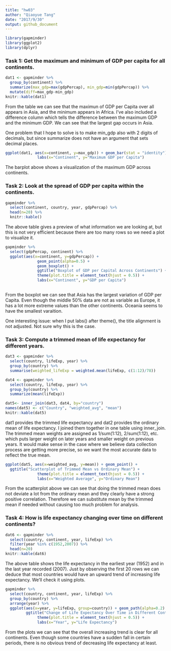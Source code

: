 ```yaml
---
title: "hw03"
author: "Qiaoyue Tang"
date: "2017/9/30"
output: github_document
---
```


```r
library(gapminder)
library(ggplot2)
library(dplyr)
```

### Task 1: Get the maximum and minimum of GDP per capita for all continents.

```r
dat1 <- gapminder %>%
  group_by(continent) %>% 
  summarize(max_gdp=max(gdpPercap), min_gdp=min(gdpPercap)) %>% 
  mutate(diff=max_gdp-min_gdp)
knitr::kable(dat1)
```

From the table we can see that the maximun of GDP per Capita over all appears in Asia, and the minimum appears in Africa. I've also included a difference column which tells the difference between the maximum GDP and the minimum GDP. We can see that the largest gap occurs in Asia.

One problem that I hope to solve is to make min_gdp also with 2 digits of decimals, but since summarize does not have an argument that sets decimal places.

```r
ggplot(dat1, aes(x=continent, y=max_gdp)) + geom_bar(stat = "identity") + ggtitle("Barplot of Maximum GDP for Each Continent") + theme(plot.title = element_text(hjust = 0.5)) +
              labs(x="Continent", y="Maximum GDP per Capita")
```

The barplot above shows a visualization of the maximum GDP across continents.

### Task 2: Look at the spread of GDP per capita within the continents.

```r
gapminder %>%
  select(continent, country, year, gdpPercap) %>%
  head(n=20) %>% 
  knitr::kable()
```

The above table gives a preview of what information we are looking at, but this is not very efficient because there are too many rows so we need a plot to visualize it.


```r
gapminder %>%
  select(gdpPercap, continent) %>% 
  ggplot(aes(x=continent, y=gdpPercap)) + 
              geom_point(alpha=0.5) + 
              geom_boxplot() +
              ggtitle("Boxplot of GDP per Capital Across Continents") +
              theme(plot.title = element_text(hjust = 0.5)) +
              labs(x="Continent", y="GDP per Capita")
              
```
From the boxplot we can see that Asia has the largest variation of GDP per Capita. Even though the middle 50% data are not as variable as Europe, it has a lot more extreme values than the other continents. Oceania seems to have the smallest varaition.

One interesting issue: when I put labs() after theme(), the title alignment is not adjusted. Not sure why this is the case.

### Task 3: Compute a trimmed mean of life expectancy for different years.

```r
dat3 <- gapminder %>%
  select(country, lifeExp, year) %>% 
  group_by(country) %>% 
  summarise(weighted_lifeExp = weighted.mean(lifeExp, c(1:12)/78))

dat4 <- gapminder %>%
  select(country, lifeExp, year) %>% 
  group_by(country) %>%
  summarize(mean(lifeExp))

dat5<- inner_join(dat3, dat4, by="country")
names(dat5) <- c("Country", "weighted_avg", "mean")
knitr::kable(dat5)
```

dat1 provides the trimmed life expectancy and dat2 provides the ordinary mean of life expectancy. I joined them together in one table using inner_join. The trimmed mean weights are assigned as 1/sum(1:12), 2/sum(1:12), etc. which puts larger weight on later years and smaller weight on previous years. It would make sense in the case where we believe data collection process are getting more precise, so we want the most accurate data to reflect the true mean.

```r
ggplot(dat5, aes(x=weighted_avg, y=mean)) + geom_point() +
  ggtitle("Scatterplot of Trimmed Mean vs Ordinary Mean") +
              theme(plot.title = element_text(hjust = 0.5)) +
              labs(x="Weighted Average", y="Ordinary Mean")
```

From the scatterplot above we can see that doing the trimmed mean does not deviate a lot from the ordinary mean and they clearly have a strong positive correlation. Therefore we can substitute mean by the trimmed mean if needed without causing too much problem for analysis.

### Task 4: How is life expectancy changing over time on different continents?

```r
dat6 <- gapminder %>%
  select(country, continent, year, lifeExp) %>% 
  filter(year %in% c(1952,2007)) %>% 
  head(n=20)
knitr::kable(dat6)
```

The above table shows the life expectancy in the earliest year (1952) and in the last year recorded (2007). Just by observing the first 20 rows we can deduce that most countries would have an upward trend of increasing life expectancy. We'll check it using plots.

```r
gapminder %>% 
  select(country, continent, year, lifeExp) %>% 
  group_by(country) %>%
  arrange(year) %>% 
  ggplot(aes(x=year, y=lifeExp, group=country)) + geom_path(alpha=0.2) + facet_wrap(~continent) +
         ggtitle("Change of Life Expectancy Over Time in Different Continents") +
              theme(plot.title = element_text(hjust = 0.5)) +
              labs(x="Year", y="Life Expectancy")
```

From the plots we can see that the overall increasing trend is clear for all continents. Even though some countries have a sudden fall in certain periods, there is no obvious trend of decreasing life expectancy at least.